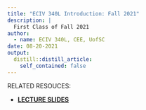 ```yaml
---
title: "ECIV 340L Introduction: Fall 2021"
description: |
  First Class of Fall 2021
author:
  - name: ECIV 340L, CEE, UofSC
date: 08-20-2021
output:
  distill::distill_article:
    self_contained: false
---
```


<style>
body {
text-align: justify}
</style>



RELATED RESOUCES:  

+ **[LECTURE SLIDES](https://emailsc-my.sharepoint.com/:p:/g/personal/ahmedf_email_sc_edu/EeecMTR6KiZJuHATjnVjOm0BzWATawjz4z5WA1Xk0oMjMA?e=6lQY3J)**

